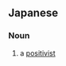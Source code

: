 ==Japanese==
{{ja-kanjitab|じつ|k1=じっ|しょう|しゅ|ぎ|しゃ|yomi=on}}

===Noun===
{{ja-noun|じっしょうしゅぎしゃ}}
# a [[positivist]]